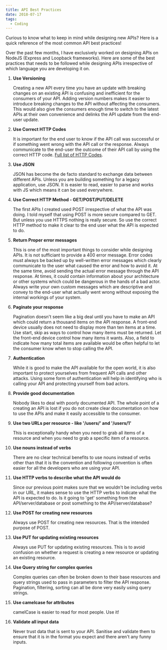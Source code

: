```yaml
---
title: API Best Practices
date: 2018-07-17
tags:
  - Coding
---
```



Curious to know what to keep in mind while designing new APIs? Here is a quick reference of the most common API best practices!
<!--more-->
Over the past few months, I have exclusively worked on designing APIs on NodeJS (Express and Loopback frameworks). Here are some of the best practices that needs to be followed while designing APIs irrespective of which language you are developing it on.

1. **Use Versioning**

    Creating a new API every time you have an update with breaking changes on an existing API is confusing and inefficient for the consumers of your API. Adding version numbers makes it easier to introduce breaking changes to the API without affecting the consumers. This would also give the consumers enough time to switch to the latest APIs at their own convenience and delinks the API update from the end-user update.

2. **Use Correct HTTP Codes**

    It is important for the end user to know if the API call was successful or if something went wrong with the API call or the response. Always communicate to the end-user the outcome of their API call by using the correct HTTP code. [Full list of HTTP Codes](https://en.wikipedia.org/wiki/List_of_HTTP_status_codes).

3. **Use JSON**

    JSON has become the de facto standard to exchange data between different APIs. Unless you are building something for a legacy application, use JSON. It is easier to read, easier to parse and works with JS which means it can be used everywhere.

4. **Use Correct HTTP Method - GET/POST/PUT/DELETE**

    The first APIs I created used POST irrespective of what the API was doing. I told myself that using POST is more secure compared to GET. But unless you use HTTPS nothing is really secure. So use the correct HTTP method to make it clear to the end user what the API is expected to do.

5. **Return Proper error messages**

    This is one of the most important things to consider while designing APIs. It is not sufficiant to provide a 400 error message. Error codes must always be backed up by well-written error messages which clearly communicate to the user what caused the error and how to avoid it. At the same time, avoid sending the actual error message through the API response. At times, it could contain information about your architecture or other systems which could be dangerous in the hands of a bad actor. Always write your own custom messages which are descriptive and convey to the end-user what actually went wrong without exposing the internal workings of your system. 

6. **Paginate your response**

    Pagination doesn't seem like a big deal until you have to make an API which could return a thousand items on the API response. A front-end device usually does not need to display more than ten items at a time. Use start, skip as ways to control how many items must be returned. Let the front-end device control how many items it wants. Also, a field to indicate how many total items are available would be often helpful to let the consumer know when to stop calling the API.

7. **Authentication**

    While it is good to make the API available for the open world, it is also important to protect yourselves from frequent API calls and other attacks. Using some form of authentication will help in identifying who is calling your API and protecting yourself from bad actors.

8. **Provide good documentation**

    Nobody likes to deal with poorly documented API. The whole point of a creating an API is lost if you do not create clear documentation on how to use the APIs and make it easily accessible to the consumer.

9. **Use two URLs per resource - like '/users/' and '/users/1'**

   This is exceptionally handy when you need to grab all items of a resource and when you need to grab a specific item of a resource.

10. **Use nouns instead of verbs**

    There are no clear technical benefits to use nouns instead of verbs other than that it is the convention and following convention is often easier for all the developers who are using your API.

11. **Use HTTP verbs to describe what the API would do**

    Since our previous point makes sure that we wouldn't be including verbs in our URL, it makes sense to use the HTTP verbs to indicate what the API is expected to do. Is it going to 'get' something from the API/server/database or post something to the API/server/database?

12. **Use POST for creating new resources**

    Always use POST for creating new resources. That is the intended purpose of POST.

13. **Use PUT for updating existing resources**

    Always use PUT for updating existing resources. This is to avoid confusion on whether a request is creating a new resource or updating an existing resource.

14. **Use Query string for complex queries**

    Complex queries can often be broken down to their base resources and query strings used to pass in parameters to filter the API response. Pagination, filtering, sorting can all be done very easily using query strings.

15. **Use camelcase for attributes**

    camelCase is easier to read for most people. Use it!

16. **Validate all input data**

    Never trust data that is sent to your API. Sanitise and validate them to ensure that it is in the format you expect and there aren't any funny inputs.
